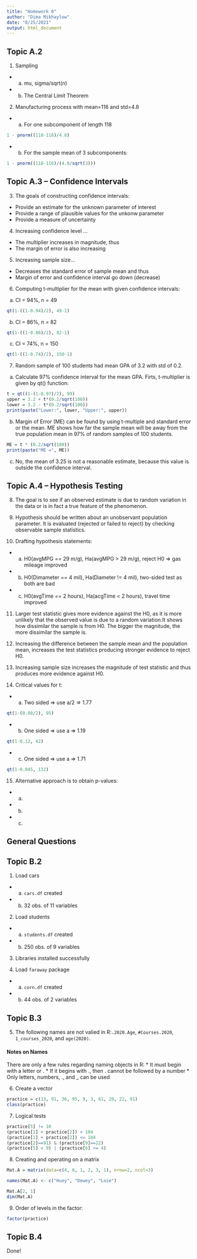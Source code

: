 ```yaml
---
title: "Homework 0"
author: "Dima Mikhaylow"
date: "8/25/2021"
output: html_document
---
```


## Topic A.2
1. Sampling
  + a. mu, sigma/sqrt(n)
  + b. The Central Limit Theorem
  
2. Manufacturing process with mean=116 and std=4.8
  + a. For one subcomponent of length 118
  ```r
  1 - pnorm((118-116)/4.8)
  ```
  + b. For the sample mean of 3 subcomponents:
  ``` r
  1 - pnorm((118-116)/(4.8/sqrt(3)))
  ```
  
## Topic A.3 -- Confidence Intervals
3. The goals of constructing confidence intervals:
  * Provide an estimate for the unknown parameter of interest
  * Provide a range of plausible values for the unkonw parameter
  * Provide a measure of uncertainty
  
4. Increasing confidence level ...
  * The multiplier increases in magnitude, thus 
  * The margin of error is also increasing

5. Increasing sample size...
  * Decreases the standard error of sample mean and thus 
  * Margin of error and confidence interval go down (decrease)
  
6. Computing t-multiplier for the mean with given confidence intervals: 
  a. CI = 94%, n = 49
```r
qt(1-((1-0.94)/2), 49-1)
```
  b. CI = 86%, n = 82
```r
qt(1-((1-0.86)/2), 82-1)
```
  c. CI = 74%, n = 150
```r
qt(1-((1-0.74)/2), 150-1)
```


7. Random sample of 100 students had mean GPA of 3.2 with std of 0.2.
  a. Calculate 97% confidence interval for the mean GPA. Firts, t-multiplier is given by qt() function:
```r
t = qt((1-(1-0.97)/2), 99)
upper = 3.2 + t*(0.2/sqrt(100))
lower = 3.2 - t*(0.2/sqrt(100))
print(paste("Lower:", lower, "Upper:", upper))
```
  b. Margin of Error (ME) can be found by using t-multiple and standard error or the mean. ME shows how far the sample mean will be away from the true population mean in 97% of random samples of 100 students.
```r
ME = t * (0.2/sqrt(100))
print(paste("ME =", ME))
```
  c. No, the mean of 3.25 is not a reasonable estimate, because this value is outside the confidence interval.

## Topic A.4 -- Hypothesis Testing 
8. The goal is to see if an observed estimate is due to random variation in the data or is in fact a true feature of the phenomenon.

9. Hypothesis should be written about an unobservant population parameter. It is evaluated (rejected or failed to reject) by checking observable sample statistics.

10. Drafting hypothesis statements:
  + a. H0(avgMPG == 29 m/g), Ha(avgMPG > 29 m/g), reject H0 => gas mileage improved
  + b. H0(Dimameter == 4 mil), Ha(Diameter != 4 mil), two-sided test as both are bad
  + c. H0(avgTime == 2 hours), Ha(acgTime < 2 hours), travel time improved

11. Larger test statistic gives more evidence against the H0, as it is more unlikely that the observed value is due to a random variation.It shows how dissimilar the sample is from H0. The bigger the magnitude, the more dissimilar the sample is.

12. Increasing the difference between the sample mean and the population mean, increases the test statistics producing stronger evidence to reject H0.

13. Increasing sample size increases the magnitude of test statistic and thus produces more evidence against H0.

14. Critical values for t:
  + a. Two sided => use a/2 => 1.77
```r
qt(1-(0.08/2), 95)
```
  + b.  One sided => use a => 1.19
```r
qt(1-0.12, 42)
```
  + c. One sided => use a => 1.71
``` r
qt(1-0.045, 132)
```

15. Alternative approach is to obtain p-values:

  + a.
  + b.
  + c.

## General Questions

## Topic B.2
1. Load cars
  + a. `cars.df` created 
  + b. 32 obs. of 11 variables

2. Load students
  + a. `students.df` created
  + b. 250 obs. of 9 variables
  
3. Libraries installed successfully 

4. Load `faraway` package
  + a. `corn.df` created
  + b. 44 obs. of 2 variables

## Topic B.3
5. The following names are not valied in R:`.2020.Age`, `#Courses.2020`, `1_courses_2020`, and `age(2020)`.

#### Notes on Names
There are only a few rules regarding naming objects in R:
* It must begin with a letter or .
* If it begins with ., then . cannot be followed by a number
* Only letters, numbers, ., and _ can be used 

6. Create a vector
```r
practice = c(13, 91, 36, 95, 9, 3, 61, 20, 22, 91)
class(practice)
```

7. Logical tests
```r
practice[5] != 10
(practice[1] + practice[2]) < 104
(practice[1] + practice[2]) <= 104
(practice[2]==91) & (practice[9]==22)
(practice[5] < 9) | (practice[6] >= 4)
```

8. Creating and operating on a matrix
``` r
Mat.A = matrix(data=c(4, 6, 1, 2, 3, 1), nrow=2, ncol=3)
```

```r
names(Mat.A) <- c("Huey", "Dewey", "Loie")
```

```r
Mat.A[2, 1]
dim(Mat.A)

```

9. Order of levels in the factor:
```r
factor(practice)
```

## Topic B.4
Done!
